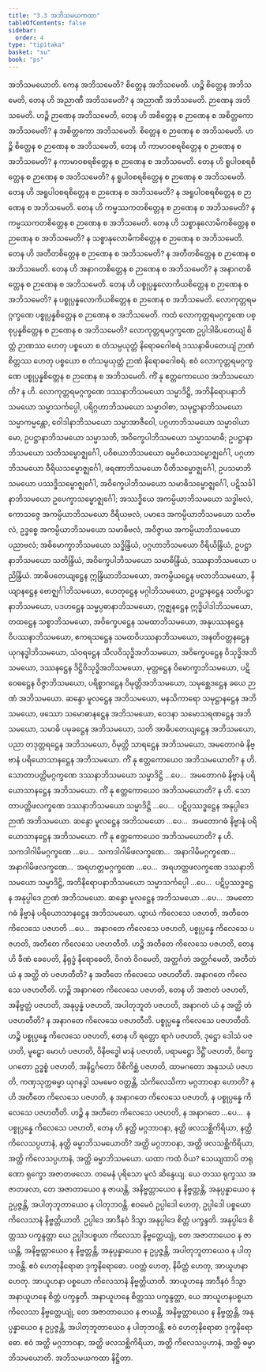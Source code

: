```yaml
---
title: "3.3 အဘိသမယကထာ"
tableOfContents: false
sidebar:
  order: 4
type: "tipitaka"
basket: "su"
book: "ps"
---
```



<DynamicBreadcrumb />

<Division number="19" book="ps">

<Paragraph number="1815" book="ps">
<Emphasis>အဘိသမယော</Emphasis>တိ. ကေန အဘိသမေတိ? စိတ္တေန အဘိသမေတိ.
</Paragraph>

<Paragraph number="1816" book="ps">
ဟဉ္စိ စိတ္တေန အဘိသမေတိ, တေန ဟိ အညာဏီ အဘိသမေတိ? န အညာဏီ အဘိသမေတိ. ဉာဏေန အဘိသမေတိ.
</Paragraph>

<Paragraph number="1817" book="ps">
ဟဉ္စိ ဉာဏေန အဘိသမေတိ, တေန ဟိ အစိတ္တေန စ ဉာဏေန စ အစိတ္တကော အဘိသမေတိ? န အစိတ္တကော အဘိသမေတိ. စိတ္တေန စ ဉာဏေန စ အဘိသမေတိ.
</Paragraph>

<Paragraph number="1818" book="ps">
ဟဉ္စိ စိတ္တေန စ ဉာဏေန စ အဘိသမေတိ, တေန ဟိ ကာမာဝစရစိတ္တေန စ ဉာဏေန စ အဘိသမေတိ? န ကာမာဝစရစိတ္တေန စ ဉာဏေန စ အဘိသမေတိ.
</Paragraph>

<Paragraph number="1819" book="ps">
တေန ဟိ ရူပါဝစရစိတ္တေန စ ဉာဏေန စ အဘိသမေတိ? န ရူပါဝစရစိတ္တေန စ ဉာဏေန စ အဘိသမေတိ.
</Paragraph>

<Paragraph number="1820" book="ps">
တေန ဟိ အရူပါဝစရစိတ္တေန စ ဉာဏေန စ အဘိသမေတိ? န အရူပါဝစရစိတ္တေန စ ဉာဏေန စ အဘိသမေတိ.
</Paragraph>

<Paragraph number="1821" book="ps">
တေန ဟိ ကမ္မဿကတစိတ္တေန စ ဉာဏေန စ အဘိသမေတိ? န ကမ္မဿကတစိတ္တေန စ ဉာဏေန စ အဘိသမေတိ.
</Paragraph>

<Paragraph number="1822" book="ps">
တေန ဟိ သစ္စာနုလောမိကစိတ္တေန စ ဉာဏေန စ အဘိသမေတိ? န သစ္စာနုလောမိကစိတ္တေန စ ဉာဏေန စ အဘိသမေတိ.
</Paragraph>

<Paragraph number="1823" book="ps">
တေန ဟိ အတီတစိတ္တေန စ ဉာဏေန စ အဘိသမေတိ? န အတီတစိတ္တေန စ ဉာဏေန စ အဘိသမေတိ.
</Paragraph>

<Paragraph number="1824" book="ps">
တေန ဟိ အနာဂတစိတ္တေန စ ဉာဏေန စ အဘိသမေတိ? န အနာဂတစိတ္တေန စ ဉာဏေန စ အဘိသမေတိ.
</Paragraph>

<Paragraph number="1825" book="ps">
တေန ဟိ ပစ္စုပ္ပန္နလောကိယစိတ္တေန စ ဉာဏေန စ အဘိသမေတိ? န ပစ္စုပ္ပန္နလောကိယစိတ္တေန စ ဉာဏေန စ အဘိသမေတိ. လောကုတ္တရမဂ္ဂက္ခဏေ ပစ္စုပ္ပန္နစိတ္တေန စ ဉာဏေန စ အဘိသမေတိ.
</Paragraph>

<Paragraph number="1826" book="ps">
ကထံ လောကုတ္တရမဂ္ဂက္ခဏေ ပစ္စုပ္ပန္နစိတ္တေန စ ဉာဏေန စ အဘိသမေတိ? လောကုတ္တရမဂ္ဂက္ခဏေ ဥပ္ပါဒါဓိပတေယျံ စိတ္တံ ဉာဏဿ ဟေတု ပစ္စယော စ တံသမ္ပယုတ္တံ နိရောဓဂေါစရံ ဒဿနာဓိပတေယျံ ဉာဏံ စိတ္တဿ ဟေတု ပစ္စယော စ တံသမ္ပယုတ္တံ ဉာဏံ နိရောဓဂေါစရံ. ဧဝံ လောကုတ္တရမဂ္ဂက္ခဏေ ပစ္စုပ္ပန္နစိတ္တေန စ ဉာဏေန စ အဘိသမေတိ.
</Paragraph>

</Division>
<Division number="20" book="ps">

<Paragraph number="1827" book="ps">
ကိံ နု ဧတ္တကောယေဝ အဘိသမယောတိ? န ဟိ. လောကုတ္တရမဂ္ဂက္ခဏေ ဒဿနာဘိသမယော သမ္မာဒိဋ္ဌိ, အဘိနိရောပနာဘိသမယော သမ္မာသင်္ကပ္ပေါ, ပရိဂ္ဂဟာဘိသမယော သမ္မာဝါစာ, သမုဋ္ဌာနာဘိသမယော သမ္မာကမ္မန္တော, ဝေါဒါနာဘိသမယော သမ္မာအာဇီဝေါ, ပဂ္ဂဟာဘိသမယော သမ္မာဝါယာမော, ဥပဋ္ဌာနာဘိသမယော သမ္မာသတိ, အဝိက္ခေပါဘိသမယော သမ္မာသမာဓိ; ဥပဋ္ဌာနာဘိသမယော သတိသမ္ဗောဇ္ဈင်္ဂေါ, ပဝိစယာဘိသမယော ဓမ္မဝိစယသမ္ဗောဇ္ဈင်္ဂေါ, ပဂ္ဂဟာဘိသမယော ဝီရိယသမ္ဗောဇ္ဈင်္ဂေါ, ဖရဏာဘိသမယော ပီတိသမ္ဗောဇ္ဈင်္ဂေါ, ဥပသမာဘိသမယော ပဿဒ္ဓိသမ္ဗောဇ္ဈင်္ဂေါ, အဝိက္ခေပါဘိသမယော သမာဓိသမ္ဗောဇ္ဈင်္ဂေါ, ပဋိသင်္ခါနာဘိသမယော ဥပေက္ခာသမ္ဗောဇ္ဈင်္ဂေါ; အဿဒ္ဓိယေ အကမ္ပိယာဘိသမယော သဒ္ဓါဗလံ, ကောသဇ္ဇေ အကမ္ပိယာဘိသမယော ဝီရိယဗလံ, ပမာဒေ အကမ္ပိယာဘိသမယော သတိဗလံ, ဥဒ္ဓစ္စေ အကမ္ပိယာဘိသမယော သမာဓိဗလံ, အဝိဇ္ဇာယ အကမ္ပိယာဘိသမယော ပညာဗလံ; အဓိမောက္ခာဘိသမယော သဒ္ဓိန္ဒြိယံ, ပဂ္ဂဟာဘိသမယော ဝီရိယိန္ဒြိယံ, ဥပဋ္ဌာနာဘိသမယော သတိန္ဒြိယံ, အဝိက္ခေပါဘိသမယော သမာဓိန္ဒြိယံ, ဒဿနာဘိသမယော ပညိန္ဒြိယံ. အာဓိပတေယျဋ္ဌေန ဣန္ဒြိယာဘိသမယော, အကမ္ပိယဋ္ဌေန ဗလာဘိသမယော, နိယျာနဋ္ဌေန ဗောဇ္ဈင်္ဂါဘိသမယော, ဟေတုဋ္ဌေန မဂ္ဂါဘိသမယော, ဥပဋ္ဌာနဋ္ဌေန သတိပဋ္ဌာနာဘိသမယော, ပဒဟဋ္ဌေန သမ္မပ္ပဓာနာဘိသမယော, ဣဇ္ဈနဋ္ဌေန ဣဒ္ဓိပါဒါဘိသမယော, တထဋ္ဌေန သစ္စာဘိသမယော, အဝိက္ခေပဋ္ဌေန သမထာဘိသမယော, အနုပဿနဋ္ဌေန ဝိပဿနာဘိသမယော, ဧကရသဋ္ဌေန သမထဝိပဿနာဘိသမယော, အနတိဝတ္တနဋ္ဌေန ယုဂနဒ္ဓါဘိသမယော, သံဝရဋ္ဌေန သီလဝိသုဒ္ဓိအဘိသမယော, အဝိက္ခေပဋ္ဌေန ဝိသုဒ္ဓိအဘိသမယော, ဒဿနဋ္ဌေန ဒိဋ္ဌိဝိသုဒ္ဓိအဘိသမယော, မုတ္တဋ္ဌေန ဝိမောက္ခာဘိသမယော, ပဋိဝေဓဋ္ဌေန ဝိဇ္ဇာဘိသမယော, ပရိစ္စာဂဋ္ဌေန ဝိမုတ္တိအဘိသမယော, သမုစ္ဆေဒဋ္ဌေန ခယေ ဉာဏံ အဘိသမယော. ဆန္ဒော မူလဋ္ဌေန အဘိသမယော, မနသိကာရော သမုဋ္ဌာနဋ္ဌေန အဘိသမယော, ဖဿော သမောဓာနဋ္ဌေန အဘိသမယော, ဝေဒနာ သမောသရဏဋ္ဌေန အဘိသမယော, သမာဓိ ပမုခဋ္ဌေန အဘိသမယော, သတိ အာဓိပတေယျဋ္ဌေန အဘိသမယော, ပညာ တဒုတ္တရဋ္ဌေန အဘိသမယော, ဝိမုတ္တိ သာရဋ္ဌေန အဘိသမယော, အမတောဂဓံ နိဗ္ဗာနံ ပရိယောသာနဋ္ဌေန အဘိသမယော.
</Paragraph>

</Division>
<Division number="21" book="ps">

<Paragraph number="1828" book="ps">
ကိံ နု ဧတ္တကောယေဝ အဘိသမယောတိ? န ဟိ. သောတာပတ္တိမဂ္ဂက္ခဏေ ဒဿနာဘိသမယော သမ္မာဒိဋ္ဌိ …ပေ…  အမတောဂဓံ နိဗ္ဗာနံ ပရိယောသာနဋ္ဌေန အဘိသမယော.
</Paragraph>

<Paragraph number="1829" book="ps">
ကိံ နု ဧတ္တကောယေဝ အဘိသမယောတိ? န ဟိ. သောတာပတ္တိဖလက္ခဏေ ဒဿနာဘိသမယော သမ္မာဒိဋ္ဌိ …ပေ…  ပဋိပ္ပဿဒ္ဓဋ္ဌေန အနုပ္ပါဒေ ဉာဏံ အဘိသမယော. ဆန္ဒော မူလဋ္ဌေန အဘိသမယော …ပေ…  အမတောဂဓံ နိဗ္ဗာနံ ပရိယောသာနဋ္ဌေန အဘိသမယော.
</Paragraph>

<Paragraph number="1830" book="ps">
ကိံ နု ဧတ္တကောယေဝ အဘိသမယောတိ? န ဟိ. သကဒါဂါမိမဂ္ဂက္ခဏေ …ပေ…  သကဒါဂါမိဖလက္ခဏေ…  အနာဂါမိမဂ္ဂက္ခဏေ…  အနာဂါမိဖလက္ခဏေ…  အရဟတ္တမဂ္ဂက္ခဏေ …ပေ…  အရဟတ္တဖလက္ခဏေ ဒဿနာဘိသမယော သမ္မာဒိဋ္ဌိ, အဘိနိရောပနာဘိသမယော သမ္မာသင်္ကပ္ပေါ …ပေ…  ပဋိပ္ပဿဒ္ဓဋ္ဌေန အနုပ္ပါဒေ ဉာဏံ အဘိသမယော. ဆန္ဒော မူလဋ္ဌေန အဘိသမယော …ပေ…  အမတောဂဓံ နိဗ္ဗာနံ ပရိယောသာနဋ္ဌေန အဘိသမယော.
</Paragraph>

<Paragraph number="1831" book="ps">
ယွာယံ ကိလေသေ ပဇဟတိ, အတီတေ ကိလေသေ ပဇဟတိ …ပေ…  အနာဂတေ ကိလေသေ ပဇဟတိ, ပစ္စုပ္ပန္နေ ကိလေသေ ပဇဟတိ, အတီတေ ကိလေသေ ပဇဟတီတိ. ဟဉ္စိ အတီတေ ကိလေသေ ပဇဟတိ, တေန ဟိ ခီဏံ ခေပေတိ, နိရုဒ္ဓံ နိရောဓေတိ, ဝိဂတံ ဝိဂမေတိ, အတ္ထင်္ဂတံ အတ္ထင်္ဂမေတိ, အတီတံ ယံ န အတ္ထိ တံ ပဇဟတီတိ? န အတီတေ ကိလေသေ ပဇဟတီတိ. အနာဂတေ ကိလေသေ ပဇဟတီတိ. ဟဉ္စိ အနာဂတေ ကိလေသေ ပဇဟတိ, တေန ဟိ အဇာတံ ပဇဟတိ, အနိဗ္ဗတ္တံ ပဇဟတိ, အနုပ္ပန္နံ ပဇဟတိ, အပါတုဘူတံ ပဇဟတိ, အနာဂတံ ယံ န အတ္ထိ တံ ပဇဟတီတိ? န အနာဂတေ ကိလေသေ ပဇဟတီတိ. ပစ္စုပ္ပန္နေ ကိလေသေ ပဇဟတီတိ. ဟဉ္စိ ပစ္စုပ္ပန္နေ ကိလေသေ ပဇဟတိ, တေန ဟိ ရတ္တော ရာဂံ ပဇဟတိ, ဒုဋ္ဌော ဒေါသံ ပဇဟတိ, မူဠှော မောဟံ ပဇဟတိ, ဝိနိဗဒ္ဓေါ မာနံ ပဇဟတိ, ပရာမဋ္ဌော ဒိဋ္ဌိံ ပဇဟတိ, ဝိက္ခေပဂတော ဥဒ္ဓစ္စံ ပဇဟတိ, အနိဋ္ဌင်္ဂတော ဝိစိကိစ္ဆံ ပဇဟတိ, ထာမဂတော အနုသယံ ပဇဟတိ, ကဏှသုက္ကဓမ္မာ ယုဂနဒ္ဓါ သမမေဝ ဝတ္တန္တိ, သံကိလေသိကာ မဂ္ဂဘာဝနာ ဟောတိ?
</Paragraph>

<Paragraph number="1832" book="ps">
န ဟိ အတီတေ ကိလေသေ ပဇဟတိ, န အနာဂတေ ကိလေသေ ပဇဟတိ, န ပစ္စုပ္ပန္နေ ကိလေသေ ပဇဟတီတိ. ဟဉ္စိ န အတီတေ ကိလေသေ ပဇဟတိ, န အနာဂတေ …ပေ…  န ပစ္စုပ္ပန္နေ ကိလေသေ ပဇဟတိ, တေန ဟိ နတ္ထိ မဂ္ဂဘာဝနာ, နတ္ထိ ဖလသစ္ဆိကိရိယာ, နတ္ထိ ကိလေသပ္ပဟာနံ, နတ္ထိ ဓမ္မာဘိသမယောတိ? အတ္ထိ မဂ္ဂဘာဝနာ, အတ္ထိ ဖလသစ္ဆိကိရိယာ, အတ္ထိ ကိလေသပ္ပဟာနံ, အတ္ထိ ဓမ္မာဘိသမယော. ယထာ ကထံ ဝိယ? သေယျထာပိ တရုဏော ရုက္ခော အဇာတဖလော. တမေနံ ပုရိသော မူလံ ဆိန္ဒေယျ. ယေ တဿ ရုက္ခဿ အဇာတဖလာ, တေ အဇာတာယေဝ န ဇာယန္တိ, အနိဗ္ဗတ္တာယေဝ န နိဗ္ဗတ္တန္တိ, အနုပ္ပန္နာယေဝ န ဥပ္ပဇ္ဇန္တိ, အပါတုဘူတာယေဝ န ပါတုဘဝန္တိ. ဧဝမေဝံ ဥပ္ပါဒေါ ဟေတု, ဥပ္ပါဒေါ ပစ္စယော ကိလေသာနံ နိဗ္ဗတ္တိယာတိ. ဥပ္ပါဒေ အာဒီနဝံ ဒိသွာ အနုပ္ပါဒေ စိတ္တံ ပက္ခန္ဒတိ. အနုပ္ပါဒေ စိတ္တဿ ပက္ခန္ဒတ္တာ ယေ ဥပ္ပါဒပစ္စယာ ကိလေသာ နိဗ္ဗတ္တေယျုံ, တေ အဇာတာယေဝ န ဇာယန္တိ, အနိဗ္ဗတ္တာယေဝ န နိဗ္ဗတ္တန္တိ, အနုပ္ပန္နာယေဝ န ဥပ္ပဇ္ဇန္တိ, အပါတုဘူတာယေဝ န ပါတုဘဝန္တိ. ဧဝံ ဟေတုနိရောဓာ ဒုက္ခနိရောဓော. ပဝတ္တံ ဟေတု, နိမိတ္တံ ဟေတု, အာယူဟနာ ဟေတု. အာယူဟနာ ပစ္စယော ကိလေသာနံ နိဗ္ဗတ္တိယာတိ. အာယူဟနေ အာဒီနဝံ ဒိသွာ အနာယူဟနေ စိတ္တံ ပက္ခန္ဒတိ. အနာယူဟနေ စိတ္တဿ ပက္ခန္ဒတ္တာ, ယေ အာယူဟနပစ္စယာ ကိလေသာ နိဗ္ဗတ္တေယျုံ, တေ အဇာတာယေဝ န ဇာယန္တိ, အနိဗ္ဗတ္တာယေဝ န နိဗ္ဗတ္တန္တိ, အနုပ္ပန္နာယေဝ န ဥပ္ပဇ္ဇန္တိ, အပါတုဘူတာယေဝ န ပါတုဘဝန္တိ. ဧဝံ ဟေတုနိရောဓာ ဒုက္ခနိရောဓော. ဧဝံ အတ္ထိ မဂ္ဂဘာဝနာ, အတ္ထိ ဖလသစ္ဆိကိရိယာ, အတ္ထိ ကိလေသပ္ပဟာနံ, အတ္ထိ ဓမ္မာဘိသမယောတိ.

</Paragraph>
</Division>

<Paragraph number="1833" type="center" book="ps">
အဘိသမယကထာ နိဋ္ဌိတာ.
</Paragraph>